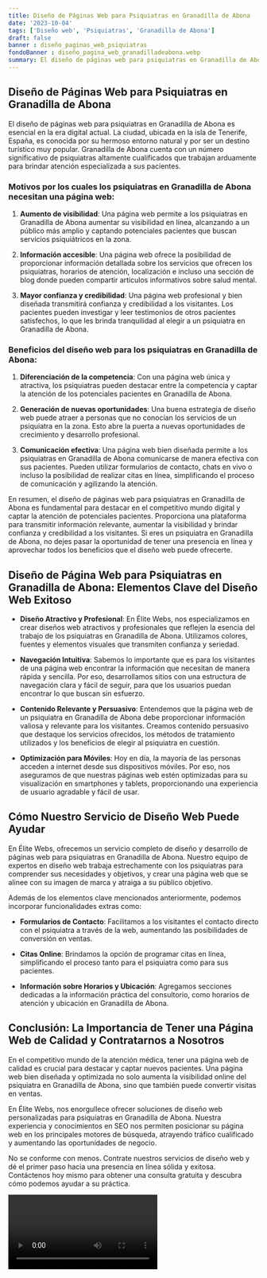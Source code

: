 ```yaml
---
title: Diseño de Páginas Web para Psiquiatras en Granadilla de Abona
date: '2023-10-04'
tags: ['Diseño web', 'Psiquiatras', 'Granadilla de Abona']
draft: false
banner : diseño_paginas_web_psiquiatras
fondoBanner : diseño_pagina_web_granadilladeabona.webp
summary: El diseño de páginas web para psiquiatras en Granadilla de Abona es esencial en la era digital actual. La ciudad, ubicada en la isla de Tenerife, España, es conocida por su hermoso entorno natural y por ser un destino turístico muy popular. Granadilla de Abona cuenta con un número significativo de psiquiatras altamente cualificados que trabajan arduamente para brindar atención especializada a sus pacientes.
---
```


## Diseño de Páginas Web para Psiquiatras en Granadilla de Abona 

El diseño de páginas web para psiquiatras en Granadilla de Abona es esencial en la era digital actual. La ciudad, ubicada en la isla de Tenerife, España, es conocida por su hermoso entorno natural y por ser un destino turístico muy popular. Granadilla de Abona cuenta con un número significativo de psiquiatras altamente cualificados que trabajan arduamente para brindar atención especializada a sus pacientes.

### Motivos por los cuales los psiquiatras en Granadilla de Abona necesitan una página web:

1. **Aumento de visibilidad**: Una página web permite a los psiquiatras en Granadilla de Abona aumentar su visibilidad en línea, alcanzando a un público más amplio y captando potenciales pacientes que buscan servicios psiquiátricos en la zona.

2. **Información accesible**: Una página web ofrece la posibilidad de proporcionar información detallada sobre los servicios que ofrecen los psiquiatras, horarios de atención, localización e incluso una sección de blog donde pueden compartir artículos informativos sobre salud mental.

3. **Mayor confianza y credibilidad**: Una página web profesional y bien diseñada transmitirá confianza y credibilidad a los visitantes. Los pacientes pueden investigar y leer testimonios de otros pacientes satisfechos, lo que les brinda tranquilidad al elegir a un psiquiatra en Granadilla de Abona.

### Beneficios del diseño web para los psiquiatras en Granadilla de Abona:

1. **Diferenciación de la competencia**: Con una página web única y atractiva, los psiquiatras pueden destacar entre la competencia y captar la atención de los potenciales pacientes en Granadilla de Abona.

2. **Generación de nuevas oportunidades**: Una buena estrategia de diseño web puede atraer a personas que no conocían los servicios de un psiquiatra en la zona. Esto abre la puerta a nuevas oportunidades de crecimiento y desarrollo profesional.

3. **Comunicación efectiva**: Una página web bien diseñada permite a los psiquiatras en Granadilla de Abona comunicarse de manera efectiva con sus pacientes. Pueden utilizar formularios de contacto, chats en vivo o incluso la posibilidad de realizar citas en línea, simplificando el proceso de comunicación y agilizando la atención.

En resumen, el diseño de páginas web para psiquiatras en Granadilla de Abona es fundamental para destacar en el competitivo mundo digital y captar la atención de potenciales pacientes. Proporciona una plataforma para transmitir información relevante, aumentar la visibilidad y brindar confianza y credibilidad a los visitantes. Si eres un psiquiatra en Granadilla de Abona, no dejes pasar la oportunidad de tener una presencia en línea y aprovechar todos los beneficios que el diseño web puede ofrecerte.

<GifSeo />

<Cta />

## Diseño de Página Web para Psiquiatras en Granadilla de Abona: Elementos Clave del Diseño Web Exitoso

- **Diseño Atractivo y Profesional**: En Élite Webs, nos especializamos en crear diseños web atractivos y profesionales que reflejen la esencia del trabajo de los psiquiatras en Granadilla de Abona. Utilizamos colores, fuentes y elementos visuales que transmiten confianza y seriedad.

- **Navegación Intuitiva**: Sabemos lo importante que es para los visitantes de una página web encontrar la información que necesitan de manera rápida y sencilla. Por eso, desarrollamos sitios con una estructura de navegación clara y fácil de seguir, para que los usuarios puedan encontrar lo que buscan sin esfuerzo.

- **Contenido Relevante y Persuasivo**: Entendemos que la página web de un psiquiatra en Granadilla de Abona debe proporcionar información valiosa y relevante para los visitantes. Creamos contenido persuasivo que destaque los servicios ofrecidos, los métodos de tratamiento utilizados y los beneficios de elegir al psiquiatra en cuestión.

- **Optimización para Móviles**: Hoy en día, la mayoría de las personas acceden a internet desde sus dispositivos móviles. Por eso, nos aseguramos de que nuestras páginas web estén optimizadas para su visualización en smartphones y tablets, proporcionando una experiencia de usuario agradable y fácil de usar.

## Cómo Nuestro Servicio de Diseño Web Puede Ayudar

En Élite Webs, ofrecemos un servicio completo de diseño y desarrollo de páginas web para psiquiatras en Granadilla de Abona. Nuestro equipo de expertos en diseño web trabaja estrechamente con los psiquiatras para comprender sus necesidades y objetivos, y crear una página web que se alinee con su imagen de marca y atraiga a su público objetivo.

Además de los elementos clave mencionados anteriormente, podemos incorporar funcionalidades extras como:

- **Formularios de Contacto**: Facilitamos a los visitantes el contacto directo con el psiquiatra a través de la web, aumentando las posibilidades de conversión en ventas.

- **Citas Online**: Brindamos la opción de programar citas en línea, simplificando el proceso tanto para el psiquiatra como para sus pacientes.

- **Información sobre Horarios y Ubicación**: Agregamos secciones dedicadas a la información práctica del consultorio, como horarios de atención y ubicación en Granadilla de Abona.

## Conclusión: La Importancia de Tener una Página Web de Calidad y Contratarnos a Nosotros

En el competitivo mundo de la atención médica, tener una página web de calidad es crucial para destacar y captar nuevos pacientes. Una página web bien diseñada y optimizada no solo aumenta la visibilidad online del psiquiatra en Granadilla de Abona, sino que también puede convertir visitas en ventas.

En Élite Webs, nos enorgullece ofrecer soluciones de diseño web personalizadas para psiquiatras en Granadilla de Abona. Nuestra experiencia y conocimientos en SEO nos permiten posicionar su página web en los principales motores de búsqueda, atrayendo tráfico cualificado y aumentando las oportunidades de negocio.

No se conforme con menos. Contrate nuestros servicios de diseño web y dé el primer paso hacia una presencia en línea sólida y exitosa. Contáctenos hoy mismo para obtener una consulta gratuita y descubra cómo podemos ayudar a su práctica.

<Video />

<CtaBot job='Psiquiatras' city='Granadilla de Abona'/>

<Gmaps query='Granadilla de Abona+españa+maps' />